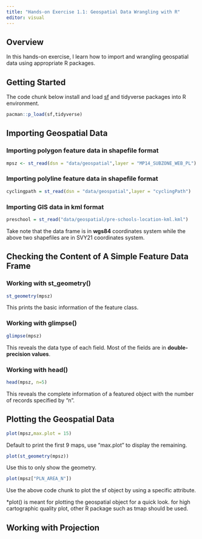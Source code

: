 ```yaml
---
title: "Hands-on Exercise 1.1: Geospatial Data Wrangling with R"
editor: visual
---
```


## Overview

In this hands-on exercise, I learn how to import and wrangling geospatial data using appropriate R packages.

## Getting Started

The code chunk below install and load [sf](https://r-spatial.github.io/sf/) and tidyverse packages into R environment.

```r
pacman::p_load(sf,tidyverse)
```

## Importing Geospatial Data

### Importing polygon feature data in shapefile format

```r
mpsz <- st_read(dsn = "data/geospatial",layer = "MP14_SUBZONE_WEB_PL")
```

### Importing polyline feature data in shapefile format

```r
cyclingpath = st_read(dsn = "data/geospatial",layer = "cyclingPath")
```

### Importing GIS data in kml format

```r
preschool = st_read("data/geospatial/pre-schools-location-kml.kml")
```

Take note that the data frame is in **wgs84** coordinates system while the above two shapefiles are in SVY21 coordinates system.

## Checking the Content of A Simple Feature Data Frame

### Working with st_geometry()

```r
st_geometry(mpsz)
```

This prints the basic information of the feature class.

### Working with glimpse()

```r
glimpse(mpsz)
```

This reveals the data type of each field. Most of the fields are in **double-precision values**.

### Working with head()

```r
head(mpsz, n=5)
```

This reveals the complete information of a featured object with the number of records specified by "n".

## Plotting the Geospatial Data

```r
plot(mpsz,max.plot = 15)
```

Default to print the first 9 maps, use "max.plot" to display the remaining.

```r
plot(st_geometry(mpsz))
```

Use this to only show the geometry.

```r
plot(mpsz["PLN_AREA_N"])
```

Use the above code chunk to plot the sf object by using a specific attribute.

\*plot() is meant for plotting the geospatial object for a quick look. for high cartographic quality plot, other R package such as tmap should be used.

## Working with Projection
